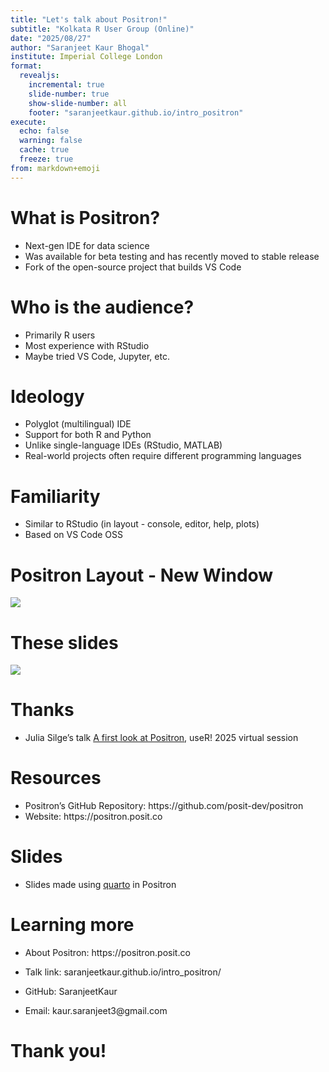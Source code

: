 ```yaml
---
title: "Let's talk about Positron!"
subtitle: "Kolkata R User Group (Online)"
date: "2025/08/27"
author: "Saranjeet Kaur Bhogal"
institute: Imperial College London
format: 
  revealjs:
    incremental: true
    slide-number: true
    show-slide-number: all
    footer: "saranjeetkaur.github.io/intro_positron"
execute: 
  echo: false
  warning: false
  cache: true
  freeze: true
from: markdown+emoji
---
```


# What is Positron?

- Next-gen IDE for data science
- Was available for beta testing and has recently moved to stable release
- Fork of the open-source project that builds VS Code

# Who is the audience?

- Primarily R users
- Most experience with RStudio
- Maybe tried VS Code, Jupyter, etc.

# Ideology

- Polyglot (multilingual) IDE
- Support for both R and Python
- Unlike single-language IDEs (RStudio, MATLAB)
- Real-world projects often require different programming languages

# Familiarity

- Similar to RStudio (in layout - console, editor, help, plots)
- Based on VS Code OSS

# Positron Layout - New Window

![](new_window.png)

# These slides

![](layout.jpeg)

# Thanks

- Julia Silge's talk [A first look at Positron](https://www.youtube.com/watch?v=aKSrptGegeo), useR! 2025 virtual session

# Resources

- Positron's GitHub Repository: https://github.com/posit-dev/positron
- Website: https://positron.posit.co

# Slides

- Slides made using [quarto](https://github.com/quarto-dev/quarto) in Positron

# Learning more

- About Positron: https://positron.posit.co

- Talk link: saranjeetkaur.github.io/intro_positron/

- GitHub: SaranjeetKaur

- Email: kaur.saranjeet3\@gmail.com

# **Thank you!**
